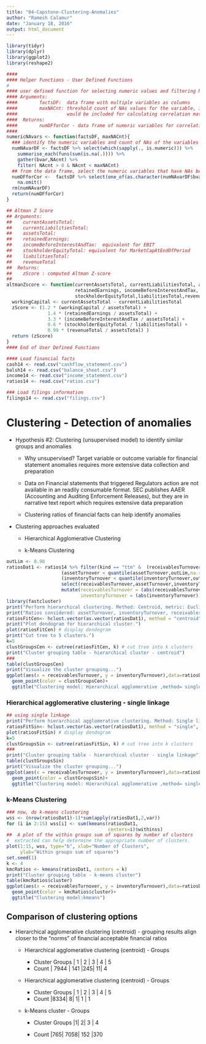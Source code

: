 ```yaml
---
title: "04-Capstone-Clustering-Anomalies"
author: "Ramesh Calamur"
date: "January 18, 2016"
output: html_document
---
```



```r

library(tidyr)
library(dplyr)
library(ggplot2)
library(reshape2)

####
#### Helper Functions - User Defined Functions
#
#### user defined function for selecting numeric values and filtering NA values
#### Arguments: 
####        factsDF:  data frame with multiple variables as columns 
####        maxNACnt: threshold count of NAs values for the variable, if below this, the variable
####                  would be included for calculating correlation matrix
####  Returns:
####        numDFforCor - data frame of numeric variables for correlation
####
numericNAvars <- function(factsDF, maxNACnt){
  ### identify the numeric variables and count of NAs of the variables
  numNAvarDF <- factsDF %>% select(which(sapply(., is.numeric))) %>%
    summarise_each(funs(sum(is.na(.)))) %>% 
    gather(bvar,NAcnt) %>%
    filter( NAcnt > 0 & NAcnt < maxNACnt)
  ## from the data frame, select the numeric variables that have NAs below threshold   
  numDFforCor <-  factsDF %>% select(one_of(as.character(numNAvarDF$bvar))) %>%
    na.omit()
  rm(numNAvarDF)
  return(numDFforCor)
}

## Altman Z Score
## Arguments:
##    currentAssetsTotal:
##    currentLiabilitiesTotal:
##    assetsTotal:
##    retainedEarnings:
##    incomeBeforeInterestAndTax:  equivalent for EBIT
##    stockholderEquityTotal: equivalent for MarketCapAtEndOfPeriod
##    liabilitiesTotal:
##    revenueTotal
##  Returns:
##    zScore : computed Altman Z-score
##
altmanZscore <- function(currentAssetsTotal, currentLiabilitiesTotal, assetsTotal,
                         retainedEarnings, incomeBeforeInterestAndTax,
                         stockholderEquityTotal,liabilitiesTotal,revenueTotal ){
  workingCapital <- currentAssetsTotal - currentLiabilitiesTotal
  zScore <- (1.2 * (workingCapital / assetsTotal) +
               1.4 * (retainedEarnings / assetsTotal) +
               3.3 * (incomeBeforeInterestAndTax / assetsTotal) +
               0.6 * (stockholderEquityTotal / liabilitiesTotal) +
               0.99 * (revenueTotal / assetsTotal) )
  return (zScore)
}
#### End of User Defined Functions

#### Load financial facts
cash14 <- read.csv("cashflow_statement.csv")
balsh14 <- read.csv("balance_sheet.csv")
income14 <- read.csv("income_statement.csv")
ratios14 <- read.csv("ratios.csv")

### Load filings information
filings14 <- read.csv("filings.csv")
```

# Clustering - Detection of anomalies

* Hypothesis #2: Clustering (unsupervised model) to identify similar groups and anomalies

    + Why unsupervised? Target variable or outcome variable for financial statement anomalies requires more extensive data collection and preparation
    
    + Data on Financial statements that triggered Regulators action are not available in an readily consumable format. SEC publishes AAER (Accounting and Auditing Enforcement Releases), but they are in narrative text report which requires extensive data preparation
    
    + Clustering ratios of financial facts can help identify anomalies

* Clustering approaches evaluated

    + Hierarchical Agglomerative Clustering
    
    + k-Means Clustering 
    
```r
outLim <- 0.98
ratiosDat1 <- ratios14 %>% filter(kind == "ttm" &  (receivablesTurnover < quantile(receivablesTurnover,outLim,na.rm = TRUE)) &
                    (assetTurnover < quantile(assetTurnover,outLim,na.rm = TRUE)) &
                    (inventoryTurnover < quantile(inventoryTurnover,outLim,na.rm = TRUE))) %>%
                    select(receivablesTurnover,assetTurnover,inventoryTurnover) %>%
                    mutate(receivablesTurnover = (abs(receivablesTurnover)),
                           inventoryTurnover = (abs(inventoryTurnover)))
library(fastcluster)
print("Perform hierarchical clustering. Method: Centroid, metric: Euclidean.")
print("Ratios considered: assetTurnover, inventoryTurnover, receivablesTurnover ")
ratiosFitCen<- hclust.vector(as.vector(ratiosDat1), method = "centroid", metric = "euclidean")
print("Plot dendogram for hierarchical cluster.")
plot(ratiosFitCen) # display dendogram
print("Cut tree to 5 clusters.")
k=5
clustGroupsCen <- cutree(ratiosFitCen, k) # cut tree into k clusters
print("Cluster grouping table - hierarchical cluster - centroid")
###
table(clustGroupsCen)
print("Visualize the cluster grouping...")
ggplot(aes(x = receivablesTurnover, y = inventoryTurnover),data=ratiosDat1) + 
  geom_point(color = clustGroupsCen)+
  ggtitle("Clustering model: Hierarchical agglomerative ,method= single")
```

### Hierarchical agglomerative clustering - single linkage

```r
## using single linkage 
print("Perform hierarchical agglomerative clustering. Method: Single linkage, metric: Euclidean.")
ratiosFitSin<- hclust.vector(as.vector(ratiosDat1), method = "single", metric = "euclidean")
plot(ratiosFitSin) # display dendogram
k=5
clustGroupsSin <- cutree(ratiosFitSin, k) # cut tree into k clusters
###
print("Cluster grouping table - hierarchical cluster - single linkage")
table(clustGroupsSin)
print("Visualize the cluster grouping...")
ggplot(aes(x = receivablesTurnover, y = inventoryTurnover),data=ratiosDat1) + 
  geom_point(color = clustGroupsSin)+
  ggtitle("Clustering model: Hierarchical agglomerative ,method= single")
```

### k-Means Clustering 

```r
### now, do k-means clustering 
wss <- (nrow(ratiosDat1)-1)*sum(apply(ratiosDat1,2,var))
for (i in 2:15) wss[i] <- sum(kmeans(ratiosDat1, 
                                     centers=i)$withinss)
##  A plot of the within groups sum of squares by number of clusters 
#  extracted can help determine the appropriate number of clusters.
plot(1:15, wss, type="b", xlab="Number of Clusters",
     ylab="Within groups sum of squares")
set.seed(1)
k <- 4
kmcRatios <- kmeans(ratiosDat1, centers = k)
print("Cluster grouping table - k-means cluster")
table(kmcRatios$cluster)
ggplot(aes(x = receivablesTurnover, y = inventoryTurnover),data=ratiosDat1) + 
  geom_point(color = kmcRatios$cluster)+
  ggtitle("Clustering model:kmeans")

```

## Comparison of clustering options

* Hierarchical agglomerative clustering (centroid) - grouping results align closer to the "norms" of financial acceptable financial ratios 

  + Hierarchical agglomerative clustering (centroid) - Groups
    + Cluster Groups    | 1 | 2 | 3 | 4 | 5
    + Count            | 7944 | 141 |245| 11|    4 
  
  + Hierarchical agglomerative clustering (centroid) - Groups
     + Cluster Groups    | 1 | 2 | 3 | 4 | 5
     + Count            |8334|  8| 1|  1  |  1 

  + k-Means cluster - Groups
  
    + Cluster Groups  |1| 2| 3  |  4 
  
    + Count           |765| 7058|  152  |370 
    
    
 




